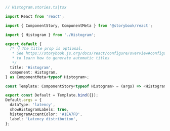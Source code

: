 ```ts
// Histogram.stories.ts|tsx

import React from 'react';

import { ComponentStory, ComponentMeta } from '@storybook/react';

import { Histogram } from './Histogram';

export default {
  /* 👇 The title prop is optional.
   * See https://storybook.js.org/docs/react/configure/overview#configure-story-loading
   * to learn how to generate automatic titles
   */
  title: 'Histogram',
  component: Histogram,
} as ComponentMeta<typeof Histogram>;

const Template: ComponentStory<typeof Histogram> = (args) => <Histogram {...args} />;

export const Default = Template.bind({});
Default.args = {
  dataType: 'latency',
  showHistogramLabels: true,
  histogramAccentColor: '#1EA7FD',
  label: 'Latency distribution',
};
```